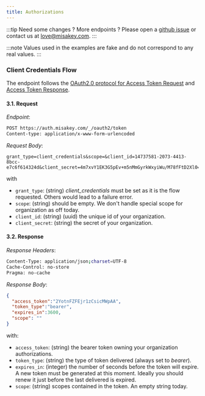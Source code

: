 ```yaml
---
title: Authorizations
---
```


:::tip
Need some changes ? More endpoints ? Please open a [github issue](https://github.com/misakey/backend) or contact us at [love@misakey.com](mailto:love@misakey.com).
:::

:::note
Values used in the examples are fake and do not correspond to any real values.
:::

### Client Credentials Flow

The endpoint follows the [OAuth2.0 protocol for Access Token Request](https://tools.ietf.org/html/rfc6749#section-4.4.2) and
 [Access Token Response](https://tools.ietf.org/html/rfc6749#section-4.4.3).

#### 3.1. Request

_Endpoint_:
```bash
POST https://auth.misakey.com/_/oauth2/token
Content-type: application/x-www-form-urlencoded
```

_Request Body_:
```
grant_type=client_credentials&scope=&client_id=14737581-2073-4413-8bcc-e7c6f614324d&client_secret=4m7xvY1EK3G5pEv+m5nMmGyrkWxyiWu/M78fFtD2Xl0=
```
with
- `grant_type`: (string) _client_credentials_ must be set as it is the flow requested. Others would lead to a failure error.
- `scope`: (string) should be empty. We don't handle special scope for organization as off today.
- `client_id`: (string) (uuid) the unique id of your organization.
- `client_secret`: (string) the secret of your organization.

#### 3.2. Response

_Response Headers_:
```bash
Content-Type: application/json;charset=UTF-8
Cache-Control: no-store
Pragma: no-cache
```

_Response Body_:
```json
{
  "access_token":"2YotnFZFEjr1zCsicMWpAA",
  "token_type":"bearer",
  "expires_in":3600,
  "scope": ""
}
```

with:
- `access_token`: (string) the bearer token owning your organization authorizations.
- `token_type`: (string) the type of token delivered (always set to _bearer_).
- `expires_in`: (integer) the number of seconds before the token will expire. A new token must be generated at this moment. Ideally you should renew it just before the last delivered is expired.
- `scope`: (string) scopes contained in the token. An empty string today.